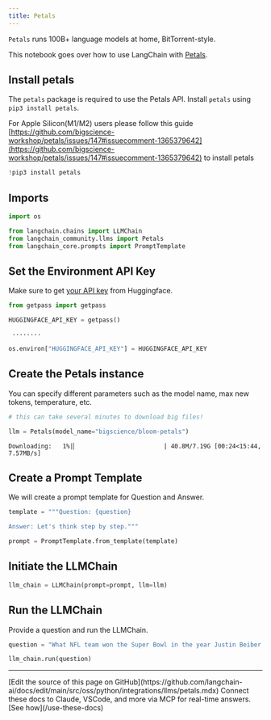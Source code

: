 ```yaml
---
title: Petals
---
```


`Petals` runs 100B+ language models at home, BitTorrent-style.

This notebook goes over how to use LangChain with [Petals](https://github.com/bigscience-workshop/petals).

## Install petals

The `petals` package is required to use the Petals API. Install `petals` using `pip3 install petals`.

For Apple Silicon(M1/M2) users please follow this guide [https://github.com/bigscience-workshop/petals/issues/147#issuecomment-1365379642](https://github.com/bigscience-workshop/petals/issues/147#issuecomment-1365379642) to install petals

```python
!pip3 install petals
```

## Imports

```python
import os

from langchain.chains import LLMChain
from langchain_community.llms import Petals
from langchain_core.prompts import PromptTemplate
```

## Set the Environment API Key

Make sure to get [your API key](https://huggingface.co/docs/api-inference/quicktour#get-your-api-token) from Huggingface.

```python
from getpass import getpass

HUGGINGFACE_API_KEY = getpass()
```

```output
 ········
```

```python
os.environ["HUGGINGFACE_API_KEY"] = HUGGINGFACE_API_KEY
```

## Create the Petals instance

You can specify different parameters such as the model name, max new tokens, temperature, etc.

```python
# this can take several minutes to download big files!

llm = Petals(model_name="bigscience/bloom-petals")
```

```output
Downloading:   1%|▏                        | 40.8M/7.19G [00:24<15:44, 7.57MB/s]
```

## Create a Prompt Template

We will create a prompt template for Question and Answer.

```python
template = """Question: {question}

Answer: Let's think step by step."""

prompt = PromptTemplate.from_template(template)
```

## Initiate the LLMChain

```python
llm_chain = LLMChain(prompt=prompt, llm=llm)
```

## Run the LLMChain

Provide a question and run the LLMChain.

```python
question = "What NFL team won the Super Bowl in the year Justin Beiber was born?"

llm_chain.run(question)
```

---

<Callout icon="pen-to-square" iconType="regular">
    [Edit the source of this page on GitHub](https://github.com/langchain-ai/docs/edit/main/src/oss/python/integrations/llms/petals.mdx)
</Callout>
<Tip icon="terminal" iconType="regular">
    Connect these docs to Claude, VSCode, and more via MCP for    real-time answers. [See how](/use-these-docs)
</Tip>
